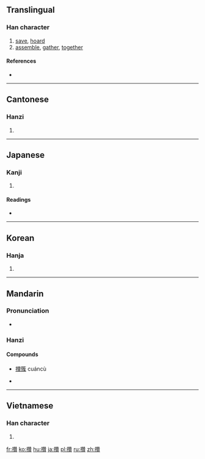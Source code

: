 {{also|攅|攒}}
==Translingual==

===Han character===
{{Han char|rn=64|rad=手|as=19|sn=22|four=54086|canj=QHUC|ids=⿰扌贊}}

# [[save]], [[hoard]]
# [[assemble]], [[gather]], [[together]]

====References====
* {{Han ref|kx=0464.160|dkj=13030|dj=0813.130|hdz=31990.060|uh=6522|ud=25890|bh=F6E3|bd=63203}}

----

==Cantonese==

===Hanzi===
{{yue-hanzi|jyut=[[cyun4]], [[zaan2]]|y=chyun4, jaan2|sim=攒}}

# {{defn|lang=yue|sort=手19}}

----

==Japanese==

===Kanji===
{{ja-kanji|grade=|rs=手19}}

# {{defn|lang=ja|sort=手19}}

====Readings====
* {{ja-readings|on=[[さん]] (san)|kun=[[あつまる]] (atsumaru)}}

----

==Korean==

===Hanja===
{{ko-hanja|hangeul=찬|eumhun=|rv=chan|mr=ch'an|y=chan}}

# {{defn|lang=ko|sort=手19}}

----

==Mandarin==

===Pronunciation===
* {{audio|Zh-zan.ogg|Audio|lang=cmn}}

===Hanzi===
{{cmn-hanzi|sim=攒|pin=[[zǎn]] ([[zan3]]), [[cuán]] ([[cuan2]]), [[zuān]] ([[zuan1]])|wg=tsan<sup>3</sup>, ts'uan<sup>2</sup>, tsuan<sup>1</sup>}}

====Compounds====
* [[攅簇]] cuáncù

* {{defn|lang=cmn|sort=手19}}

----

==Vietnamese==

===Han character===
{{vi-hantu|[[quần]], [[toản]], [[toàn]]|rs=手19}}

# {{defn|lang=vi|sort=手19}}

[[fr:攢]]
[[ko:攢]]
[[hu:攢]]
[[ja:攢]]
[[pl:攢]]
[[ru:攢]]
[[zh:攢]]